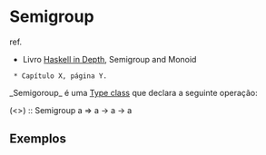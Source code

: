 = Semigroup =

ref.
* Livro [[Haskell in Depth]], Semigroup and Monoid
  * Capítulo X, página Y. 

_Semigoroup_ é uma [[Type class]] que declara a seguinte operação:

(<>) :: Semigroup a => a -> a -> a

== Exemplos ==

{{{Haskell
import Data.Semigroup

[1, 2, 3] <> [4, 5, 6] 
-- resultado: [1, 2, 3, 4, 5, 6]

"Hello " <> "World"
-- resultado: "Hello World"

Sum 2 <> Sum 3
-- resultado: Sum {getSum = 5}

Product 2 <> Product 3
-- resultado: Product {getProduct = 6}
}}}

